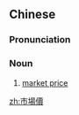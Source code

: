 {{also|市场价}}
==Chinese==
{{zh-forms|s=市场价|type=21}}

===Pronunciation===
{{zh-pron
|m=shì場jià
|c=si5 coeng4 gaa3
|cat=n
}}

===Noun===
{{zh-noun}}

# [[market price]]

[[zh:市場價]]